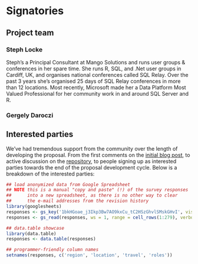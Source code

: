 # Signatories
<!-- 
This section provides the ISC with a view of the support received from the community for a proposal. Acceptance isn't predicated on popularity but community acceptance is important.  Willingness to accept outside input is also a good marker for project delivery. 

An optional section would be for R-Core signatories where changes to R are proposed.
-->

## Project team

### Steph Locke
Steph's a Principal Consultant at Mango Solutions and runs user groups & conferences in her spare time. She runs R, SQL, and .Net user groups in Cardiff, UK, and organises national conferences called SQL Relay. Over the past 3 years she's organised 25 days of SQL Relay conferences in more than 12 locations. Most recently, Microsoft made her a Data Platform Most Valued Professional for her community work in and around SQL Server and R.

### Gergely Daroczi

## Interested parties
We've had tremendous support from the community over the length of developing the proposal. From the first comments on the [initial blog post](http://itsalocke.com/sqlsaturdays-but-for-r/), to active discussion on the [repository](https://github.com/stephlocke/RSaturday-proposal), to people signing up as interested parties towards the end of the proposal development cycle. Below is a breakdown of the interested parties:

```r

## load anonymized data from Google Spreadsheet
## NOTE this is a manual "copy and paste" (!) of the survey responses
##      into a new spreadsheet, as there is no other way to clear
##      the e-mail addresses from the revision history
library(googlesheets)
responses <- gs_key('1bkHGoae_j3Ikp3Bw7AO9kxCu_tC2HSzGhvlSMskGHvI', visibility = 'public', verbose = FALSE)
responses <- gs_read(responses, ws = 1, range = cell_rows(1:279), verbose = FALSE)

## data.table showcase
library(data.table)
responses <- data.table(responses)

## programmer-friendly column names
setnames(responses, c('region', 'location', 'travel', 'roles'))

```
